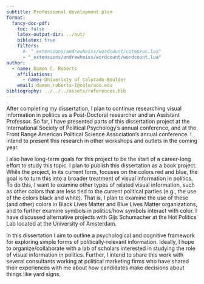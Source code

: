 ```yaml
---
subtitle: Professional development plan
format:
  fancy-doc-pdf:
    toc: false
    latex-output-dir: ../out/
    biblatex: true
    filters:
      #- "_extensions/andrewheiss/wordcount/citeproc.lua"
      - "_extensions/andrewheiss/wordcount/wordcount.lua"
author:
  - name: Damon C. Roberts
    affiliations:
      - name: Univeristy of Colorado Boulder
    email: damon.roberts-1@colorado.edu
bibliography: ../../../assets/references.bib
---
```


After completing my dissertation, I plan to continue researching visual information in politics as a Post-Doctoral researcher and an Assistant Professor. So far, I have presented parts of this dissertation project at the International Society of Political Psychology's annual conference, and at the Front Range American Political Science Association's annual conference. I intend to present this research in other workshops and outlets in the coming year.

I also have long-term goals for this project to be the start of a career-long effort to study this topic. I plan to publish this dissertation as a book project. While the project, in its current form, focuses on  the colors red and blue, the goal is to turn this into a broader treatment of visual information in politics. To do this, I want to examine other types of related visual information, such as other colors that are less tied to the current political parties (e.g., the use of the colors black and white). That is, I plan to examine the use of these (and other) colors in Black Lives Matter and Blue Lives  Matter organizations, and to further examine symbols in politics/how symbols interact with color. I have discussed alternative projects with Gijs Schumacher at the Hot Politics Lab located at the University of Amsterdam.

In this dissertation I aim to outline a psychological and cognitive framework for exploring simple forms of politically-relevant information. Ideally, I hope to organize/collaborate with a lab of scholars interested in studying the role of visual information in politics. Further, I intend to share this work with several consultants working at political marketing firms who have shared their experiences with me about how candidates make decisions about things like yard signs.

<!--
After my degree, I plan to continue researching visual information in politics as a Post-Doctoral researcher and an Assistant Professor at another institution. So far, I have presented parts of this dissertation project at the International Society of Political Psychology's annual conference and the Front Range American Political Science Association's annual conference. I intend to present this research in other workshops and outlets in the coming year.

I also have long-term goals for this project to be the start of a career-long effort to study this topic. I plan to publish this project as a book project. While the project, in its current form, focuses on the colors red and blue, the goal is to turn this into a broader research agenda. To do this, I want to examine other types of related visual information, such as other colors that are less tied to the current political parties, such as the use of the colors black and white, to examine their use in Black Lives Matter and Blue Lives Matter organizations, to examine symbols in politics and how they interact with color and have discussed alternative projects with Gijs Schumacher at the Hot Politics Lab located at the University of Amsterdam. This dissertation aims to provide an early attempt to outline a psychological and cognitive framework to explore simple forms of politically-relevant political information. Ideally, I can organize a lab of scholars interested in studying the role of visual information in politics. Further, I intend to share this work with several consultants working at political marketing firms who have helped me in the project so far by sharing their experiences about how candidates make decisions with colors on their yard signs.
-->